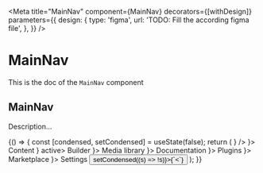 <!--- MainNav.stories.mdx --->


<Meta
  title="MainNav"
  component={MainNav}
  decorators={[withDesign]}
  parameters={{
    design: {
      type: 'figma',
      url: 'TODO: Fill the according figma file',
    },
  }}
/>

# MainNav

This is the doc of the `MainNav` component

## MainNav

Description...

<Canvas>
  <Story name="base">
    {() => {
      const [condensed, setCondensed] = useState(false);
      return (
        <Box background="neutral100" padding={10} style={{ height: '100vh' }}>
          <MainNav condensed={condensed}>
            <NavBrand workplace="Workplace" title="Strapi Dashboard" icon={<img src={strapiImage} alt="" />} />
            <Box paddingBottom={3}>
              <Divider />
            </Box>
            <NavSections>
              <NavLink href="/content" icon={<ContentIcon />}>
                Content
              </NavLink>
              <NavSection label="Plugins">
                <NavLink href="/builder" icon={<CtbIcon />} active>
                  Builder
                </NavLink>
                <NavLink href="/content" icon={<MediaLibIcon />}>
                  Media library
                </NavLink>
                <NavLink href="/content" icon={<AlertInfoIcon />}>
                  Documentation
                </NavLink>
              </NavSection>
              <NavSection label="General">
                <NavLink href="/builder" icon={<PluginsIcon />}>
                  Plugins
                </NavLink>
                <NavLink href="/content" icon={<MarketPlaceIcon />}>
                  Marketplace
                </NavLink>
                <NavLink href="/content" icon={<SettingsIcon />}>
                  Settings
                </NavLink>
              </NavSection>
            </NavSections>
            <Box paddingTop={3} paddingBottom={3}>
              <Divider />
            </Box>
            <Box>
              <button onClick={() => setCondensed((s) => !s)}>{`<`}</button>
            </Box>
          </MainNav>
        </Box>
      );
    }}
  </Story>
</Canvas>
